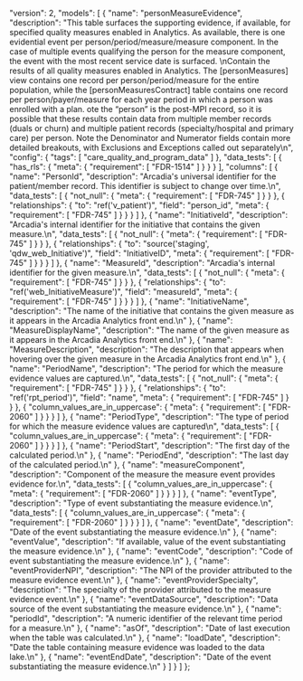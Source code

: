   "version": 2,
  "models": [
    {
      "name": "personMeasureEvidence",
      "description": "This table surfaces the supporting evidence, if available, for specified quality measures enabled in Analytics. As available, there is one evidential event per person/period/measure/measure component.  In the case of multiple events qualifying the person for the measure component, the event with the most recent service date is surfaced. \nContain the results of all quality measures enabled in Analytics. The [personMeasures] view contains one record per person/period/measure for the entire population, while the [personMeasuresContract] table contains one record per person/payer/measure for each year period in which a person was enrolled with a plan. ote the “person” is the post-MPI record, so it is possible that these results contain data from multiple member records (duals or churn) and multiple patient records (specialty/hospital and primary care) per person. Note the Denominator and Numerator fields contain more detailed breakouts, with Exclusions and Exceptions called out separately\n",
      "config": {
        "tags": [
          "care_quality_and_program_data"
        ]
      },
      "data_tests": [
        {
          "has_rls": {
            "meta": {
              "requirement": [
                "FDR-1514"
              ]
            }
          }
        }
      ],
      "columns": [
        {
          "name": "PersonId",
          "description": "Arcadia's universal identifier for the patient/member record. This identifier is subject to change over time.\n",
          "data_tests": [
            {
              "not_null": {
                "meta": {
                  "requirement": [
                    "FDR-745"
                  ]
                }
              }
            },
            {
              "relationships": {
                "to": "ref('v_patient')",
                "field": "person_id",
                "meta": {
                  "requirement": [
                    "FDR-745"
                  ]
                }
              }
            }
          ]
        },
        {
          "name": "InitiativeId",
          "description": "Arcadia's internal identifier for the initiative that contains the given measure.\n",
          "data_tests": [
            {
              "not_null": {
                "meta": {
                  "requirement": [
                    "FDR-745"
                  ]
                }
              }
            },
            {
              "relationships": {
                "to": "source('staging', 'qdw_web_Initiative')",
                "field": "InitiativeID",
                "meta": {
                  "requirement": [
                    "FDR-745"
                  ]
                }
              }
            }
          ]
        },
        {
          "name": "MeasureId",
          "description": "Arcadia's internal identifier for the given measure.\n",
          "data_tests": [
            {
              "not_null": {
                "meta": {
                  "requirement": [
                    "FDR-745"
                  ]
                }
              }
            },
            {
              "relationships": {
                "to": "ref('web_InitiativeMeasure')",
                "field": "measureId",
                "meta": {
                  "requirement": [
                    "FDR-745"
                  ]
                }
              }
            }
          ]
        },
        {
          "name": "InitiativeName",
          "description": "The name of the initiative that contains the given measure as it appears in the Arcadia Analytics front end.\n"
        },
        {
          "name": "MeasureDisplayName",
          "description": "The name of the given measure as it appears in the Arcadia Analytics front end.\n"
        },
        {
          "name": "MeasureDescription",
          "description": "The description that appears when hovering over the given measure in the Arcadia Analytics front end.\n"
        },
        {
          "name": "PeriodName",
          "description": "The period for which the measure evidence values are captured.\n",
          "data_tests": [
            {
              "not_null": {
                "meta": {
                  "requirement": [
                    "FDR-745"
                  ]
                }
              }
            },
            {
              "relationships": {
                "to": "ref('rpt_period')",
                "field": "name",
                "meta": {
                  "requirement": [
                    "FDR-745"
                  ]
                }
              }
            },
            {
              "column_values_are_in_uppercase": {
                "meta": {
                  "requirement": [
                    "FDR-2060"
                  ]
                }
              }
            }
          ]
        },
        {
          "name": "PeriodType",
          "description": "The type of period for which the measure evidence values are captured\n",
          "data_tests": [
            {
              "column_values_are_in_uppercase": {
                "meta": {
                  "requirement": [
                    "FDR-2060"
                  ]
                }
              }
            }
          ]
        },
        {
          "name": "PeriodStart",
          "description": "The first day of the calculated period.\n"
        },
        {
          "name": "PeriodEnd",
          "description": "The last day of the calculated period.\n"
        },
        {
          "name": "measureComponent",
          "description": "Component of the measure the measure event provides evidence for.\n",
          "data_tests": [
            {
              "column_values_are_in_uppercase": {
                "meta": {
                  "requirement": [
                    "FDR-2060"
                  ]
                }
              }
            }
          ]
        },
        {
          "name": "eventType",
          "description": "Type of event substantiating the measure evidence.\n",
          "data_tests": [
            {
              "column_values_are_in_uppercase": {
                "meta": {
                  "requirement": [
                    "FDR-2060"
                  ]
                }
              }
            }
          ]
        },
        {
          "name": "eventDate",
          "description": "Date of the event substantiating the measure evidence.\n"
        },
        {
          "name": "eventValue",
          "description": "If available, value of the event substantiating the measure evidence.\n"
        },
        {
          "name": "eventCode",
          "description": "Code of event substantiating the measure evidence.\n"
        },
        {
          "name": "eventProviderNPI",
          "description": "The NPI of the provider attributed to the measure evidence event.\n"
        },
        {
          "name": "eventProviderSpecialty",
          "description": "The specialty of the provider attributed to the measure evidence event.\n"
        },
        {
          "name": "eventDataSource",
          "description": "Data source of the event substantiating the measure evidence.\n"
        },
        {
          "name": "periodId",
          "description": "A numeric identifier of the relevant time period for a measure.\n"
        },
        {
          "name": "asOf",
          "description": "Date of last execution when the table was calculated.\n"
        },
        {
          "name": "loadDate",
          "description": "Date the table containing measure evidence was loaded to the data lake.\n"
        },
        {
          "name": "eventEndDate",
          "description": "Date of the event substantiating the measure evidence.\n"
        }
      ]
    }
  ]
};
